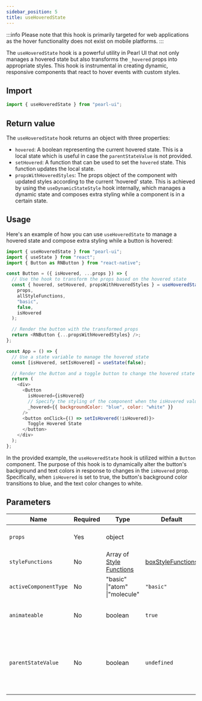 ```yaml
---
sidebar_position: 5
title: useHoveredState
---
```


:::info
Please note that this hook is primarily targeted for web applications as the hover functionality does not exist on mobile platforms.
:::

The `useHoveredState` hook is a powerful utility in Pearl UI that not only manages a hovered state but also transforms the `_hovered` props into appropriate styles. This hook is instrumental in creating dynamic, responsive components that react to hover events with custom styles.

## Import

```js
import { useHoveredState } from "pearl-ui";
```

## Return value

The `useHoveredState` hook returns an object with three properties:

- `hovered`: A boolean representing the current hovered state. This is a local state which is useful in case the `parentStateValue` is not provided.
- `setHovered`: A function that can be used to set the `hovered` state. This function updates the local state.
- `propsWithHoveredStyles`: The props object of the component with updated styles according to the current 'hovered' state. This is achieved by using the `useDynamicStateStyle` hook internally, which manages a dynamic state and composes extra styling while a component is in a certain state.

## Usage

Here's an example of how you can use `useHoveredState` to manage a hovered state and compose extra styling while a button is hovered:

```js
import { useHoveredState } from "pearl-ui";
import { useState } from "react";
import { Button as RNButton } from "react-native";

const Button = ({ isHovered, ...props }) => {
  // Use the hook to transform the props based on the hovered state
  const { hovered, setHovered, propsWithHoveredStyles } = useHoveredState(
    props,
    allStyleFunctions,
    "basic",
    false,
    isHovered
  );

  // Render the button with the transformed props
  return <RNButton {...propsWithHoveredStyles} />;
};

const App = () => {
  // Use a state variable to manage the hovered state
  const [isHovered, setIsHovered] = useState(false);

  // Render the Button and a toggle button to change the hovered state
  return (
    <div>
      <Button
        isHovered={isHovered}
        // Specify the styling of the component when the isHovered value is true
        _hovered={{ backgroundColor: "blue", color: "white" }}
      />
      <button onClick={() => setIsHovered(!isHovered)}>
        Toggle Hovered State
      </button>
    </div>
  );
};
```

In the provided example, the `useHoveredState` hook is utilized within a `Button` component. The purpose of this hook is to dynamically alter the button's background and text colors in response to changes in the `isHovered` prop. Specifically, when `isHovered` is set to true, the button's background color transitions to blue, and the text color changes to white.

## Parameters

| Name                  | Required | Type                                                         | Default                                                            | Description                                                                       |
| --------------------- | -------- | ------------------------------------------------------------ | ------------------------------------------------------------------ | --------------------------------------------------------------------------------- |
| `props`               | Yes      | <t>object</t>                                                |                                                                    | The props of the component.                                                       |
| `styleFunctions`      | No       | <t>Array of [Style Functions](../others/style-functions)</t> | [boxStyleFunctions](../others/style-functions#box-style-functions) | The style functions to use.                                                       |
| `activeComponentType` | No       | <t>"basic" \|"atom" \|"molecule"</t>                         | `"basic"`                                                          | The active component type.                                                        |
| `animateable`         | No       | <t>boolean</t>                                               | `true`                                                             | Whether the component is animateable.                                             |
| `parentStateValue`    | No       | <t>boolean</t>                                               | `undefined`                                                        | A override value to control the 'hovered' state instead of the local state value. |

